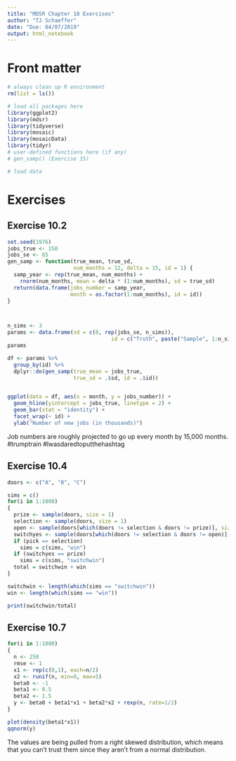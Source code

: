 ```yaml
---
title: "MDSR Chapter 10 Exercises"
author: "TJ Schaeffer"
date: "Due: 04/07/2019"
output: html_notebook
---
```


# Front matter

```r
# always clean up R environment
rm(list = ls())

# load all packages here
library(ggplot2)
library(mdsr)
library(tidyverse)
library(mosaic)
library(mosaicData)
library(tidyr)
# user-defined functions here (if any)
# gen_samp() (Exercise 15)

# load data

```


# Exercises

## Exercise 10.2
```r
set.seed(1976)
jobs_true <- 150 
jobs_se <- 65 
gen_samp <- function(true_mean, true_sd,
                     num_months = 12, delta = 15, id = 1) { 
  samp_year <- rep(true_mean, num_months) +
    rnorm(num_months, mean = delta * (1:num_months), sd = true_sd) 
  return(data.frame(jobs_number = samp_year,
                    month = as.factor(1:num_months), id = id))
}



n_sims <- 3 
params <- data.frame(sd = c(0, rep(jobs_se, n_sims)),
                                 id = c("Truth", paste("Sample", 1:n_sims)))
params

df <- params %>% 
  group_by(id) %>% 
  dplyr::do(gen_samp(true_mean = jobs_true, 
                     true_sd = .$sd, id = .$id))


ggplot(data = df, aes(x = month, y = jobs_number)) + 
  geom_hline(yintercept = jobs_true, linetype = 2) + 
  geom_bar(stat = "identity") + 
  facet_wrap(~ id) + 
  ylab("Number of new jobs (in thousands)")
```
Job numbers are roughly projected to go up every month by 15,000 months. #trumptrain #Iwasdaredtoputthehashtag

## Exercise 10.4
```r
doors <- c("A", "B", "C")

sims = c()
for(i in 1:1000)
{
  prize <- sample(doors, size = 1)
  selection <- sample(doors, size = 1)
  open <- sample(doors[which(doors != selection & doors != prize)], size = 1)
  switchyes <- sample(doors[which(doors != selection & doors != open)], size = 1)
  if (pick == selection) 
    sims = c(sims, "win")
  if (switchyes == prize) 
    sims = c(sims, "switchwin")
  total = switchwin + win
}

switchwin <- length(which(sims == "switchwin"))
win <- length(which(sims == "win"))

print(switchwin/total)
```


## Exercise 10.7
```r
for(i in 1:1000)
{
  n <- 250
  rmse <- 1 
  x1 <- rep(c(0,1), each=n/2) 
  x2 <- runif(n, min=0, max=5) 
  beta0 <- -1 
  beta1 <- 0.5 
  beta2 <- 1.5 
  y <- beta0 + beta1*x1 + beta2*x2 + rexp(n, rate=1/2)
}

plot(density(beta1*x1))
qqnorm(y)
```
The values are being pulled from a right skewed distribution, which means that you can't trust them since they aren't from a normal distribution. 

